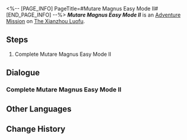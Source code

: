 <%-- [PAGE_INFO]
PageTitle=#Mutare Magnus Easy Mode II#
[END_PAGE_INFO] --%>
{{Stub|Dialogue.}}
{{Mission Infobox
|id            = 8025223
|title         = 
|image         = <!--Mission Mutare Magnus Easy Mode II.png-->
|type          = Adventure
|event_name    = 
|chapter       = 
|requirements  = {{subst:void|<!--Unknown: {"Type":"Manual"}-->}}
|summary       = <!--official mission summary from Fate's Atlas-->
|characters    = Trailblazer
|startLocation = [[The Xianzhou Luofu]] - [[Divination Commission]]
|world         = The Xianzhou Luofu
|area          = Divination Commission
|prev          = 
|next          = 
|rewards       = 
}}
'''''Mutare Magnus Easy Mode II''''' is an [[Adventure Mission]] on [[The Xianzhou Luofu]].

==Steps==
# Complete Mutare Magnus Easy Mode II

<!--
==Gameplay Notes==

--><!--
==Trial Character==

-->
==Dialogue==
{{Stub Dialogue}}

===Complete Mutare Magnus Easy Mode II{{subst:void|<!--802522301-->}}===
{{Mission Description|type=adventure|location=Divination Commission|Complete Mutare Magnus Easy Mode II}}
{{Dialogue Start}}

{{Dialogue End}}

==Other Languages==
{{Other Languages
|en   = Mutare Magnus Easy Mode II
|zhs  = 「大衍万象」简单模式II
|zht  = 「大衍萬象」簡單模式II
|ja   = 「大衍万象」難易度・簡単II
|ko   = 「대연만상」 쉬움 모드 II
|es   = Mutare Magnus: modo fácil&nbsp;II
|fr   = Mode facile II de Mutare Magnus
|ru   = Всеобъемлющее предсказание - Простой режим II
|th   = Mutare Magnus โหมดง่าย II
|vi   = "Vạn Tượng Tối Thượng" Chế Độ Dễ II
|de   = Allumfassende Weissagung – Leichter Modus II
|id   = "Mutare Magnus" Mode Gampang II
|pt   = Mutare Magnus - Modo Fácil II
}}

==Change History==
{{Change History|2.5}}

